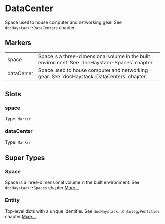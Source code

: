 # DataCenter
Space used to house computer and networking gear.
See `docHaystack::DataCenters` chapter.
## Markers
<table>
<tbody>
<tr>
<td className='p-2 align-top'><span className='bg-sky-200 rounded-md px-3 py-1 text-sky-700 block font-semibold text-center text-sm'>space </span></td>
<td className='p-2 align-top'>Space is a three-dimensional volume in the built environment. See `docHaystack::Spaces` chapter.</td>
</tr>
<tr>
<td className='p-2 align-top'><span className='bg-sky-200 rounded-md px-3 py-1 text-sky-700 block font-semibold text-center text-sm'>dataCenter </span></td>
<td className='p-2 align-top'>Space used to house computer and networking gear. See `docHaystack::DataCenters` chapter.</td>
</tr>
</tbody>
</table>

## Slots

### space
Type: `Marker`

### dataCenter
Type: `Marker`



## Super Types
### Space
Space is a three-dimensional volume in the built environment.
See `docHaystack::Spaces` chapter.[More...](/ph/entities/Space)

### Entity
Top-level dicts with a unique identifier.
See `docHaystack::Ontology#entities` chapter.[More...](/ph/entities/Entity)



